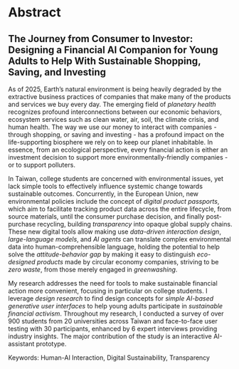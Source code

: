 # Abstract

::: {.content-hidden when-format="pdf"}
## The Journey from Consumer to Investor: Designing a Financial AI Companion for Young Adults to Help With Sustainable Shopping, Saving, and Investing
:::

As of 2025, Earth's natural environment is being heavily degraded by the extractive business practices of companies that make many of the products and services we buy every day. The emerging field of *planetary health* recognizes profound interconnections between our economic behaviors, ecosystem services such as clean water, air, soil, the climate crisis, and human health. The way we use our money to interact with companies - through shopping, or saving and investing - has a profound impact on the life-supporting biosphere we rely on to keep our planet inhabitable. In essence, from an ecological perspective, every financial action is either an investment decision to support more environmentally-friendly companies - or to support polluters. 

In Taiwan, college students are concerned with environmental issues, yet lack simple tools to effectively influence systemic change towards sustainable outcomes. Concurrently, in the European Union, new environmental policies include the concept of *digital product passports*, which aim to facilitate tracking product data across the entire lifecycle, from source materials, until the consumer purchase decision, and finally post-purchase recycling, building *transparency* into opaque global supply chains. These new digital tools allow making use *data-driven interaction design*, *large-language models*, and *AI agents* can translate complex environmental data into human-comprehensible language, holding the potential to help solve the *attitude-behavior gap* by making it easy to distinguish *eco-designed products* made by circular economy companies, striving to be *zero waste*, from those merely engaged in *greenwashing*.

My research addresses the need for tools to make sustainable financial action more convenient, focusing in particular on college students. I leverage *design research* to find design concepts for *simple AI-based generative user interfaces* to help young adults participate in *sustainable financial activism*. Throughout my research, I conducted a survey of over 900 students from 20 universities across Taiwan and face-to-face user testing with 30 participants, enhanced by 6 expert interviews providing industry insights. The major contribution of the study is an interactive AI-assistant prototype.

Keywords: Human-AI Interaction, Digital Sustainability, Transparency